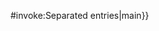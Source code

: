 {{{{{|safesubst:}}}#invoke:Separated entries|main}}<noinclude>
{{Documentation|Module:Separated entries/doc}}
</noinclude>